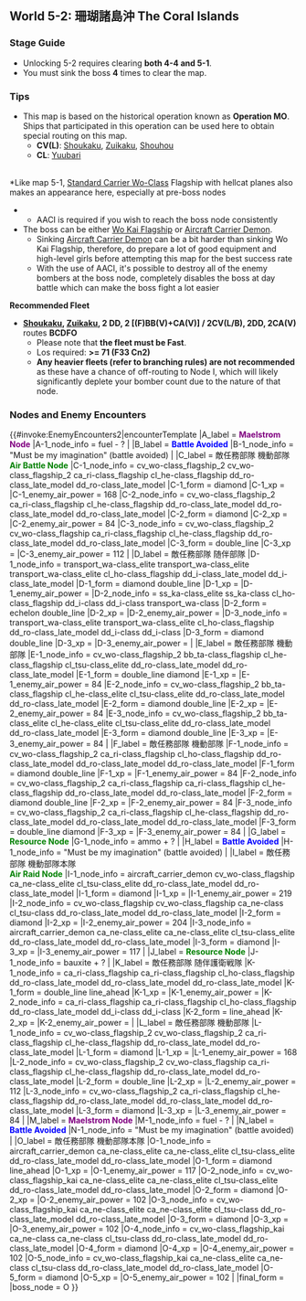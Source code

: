 ==World 5-2: 珊瑚諸島沖 The Coral Islands==
{{LabSortieworld
| map = 5-2 Map.png
| difficulty = ☆ ☆ ☆ ☆ ☆ ☆ ☆ ☆ ☆
| item = {{ammo}} {{bauxite}}
| exp = 380
| code = 珊瑚諸島沖海戦 ([[wikipedia:Battle_of_the_Coral_Sea|Coral Islands Naval Battle]])
| jptext = ＭＯ作戦を実施する。空母機動部隊を展開し、南方海域に出没する敵機動部隊を叩け！
| entext = We are executing Operation MO.  Form a carrier battle group and crush the enemy task force!
| aircon = 
{{AirControlSystem
| Map = 5-2 Historical Fleet
| Fleet = 2CV (F)BB CAV 2DD
| Route = B-C-D-F-O
| Notes = CVs must be {{ShipLink|Zuikaku}} and {{ShipLink|Shoukaku}}, and fleet speed must be Fast.
| AS = 252
}}
}}
===Stage Guide===
{{MapBranchingTable
|id = 5-2
|0 -> A/storm, B/empty  =
*Random routing if meeting '''ANY''' of the following
**(F)BB(V) ≥ 4
**CV(B) ≥ 3  
**CV(B/L) + (F)BB(V) ≥ 5
**Fleet contains SS(V)
*Otherwise, B

|C -> D = 
*Meet '''ANY''' of the following
**Fleet contains 2 CV(B/L), 2 CA(V) and 2 DD
**Fleet contains Shouhou and CA(V)+CL+DD+AO = 5
**Fleet contains Yuubari and CVL+CA(V)+DD+AO = 5
**'''FAST''' fleet '''AND''' one of the following conditions:
***Fleet contains Shoukaku '''AND''' Zuikaku, 2 DD and 2 wildcards
***Fleet contains no CV(B), 2 CVL and 2 DD (''Exactly 2 CVL, no more no less, (F)BB(V) not allowed'')
***Fleet contains 1 CVL, 2 DD and CA(V)

|C -> E = 
*Meet '''ANY''' of the following to '''FORCE''' E
**Fleet contains SS(V), DE and AV
**Fleet contains (F)BB(V), CV(B) or CLT ('''Ignored if the fleet contains Shoukaku, Zuikaku and 2 DDs''')
**Fleet contains slow ship ('''Ignored if the fleet meets the historical requirement above''')
**Fleets that do not meet any conditions of going to D

|D -> G/resource =
*Meet '''ANY''' of the following
**Fleet contains CL and DD only
**Fleet contains [[Shouhou]], [[Yuubari]], DD = 2, CA+AO = 2, no CAV
**Fleet contains Shouhou, 3 DD and one of the following
***AO = 2
***CA = 1 '''and''' CL+AO = 1
**Fleet contains Yuubari, 2 DD and one of the following
***AO = 1 '''and''' CA+DD = 4
***AO = 2 '''and''' CA+DD = 3

|D -> F =
* Do not meet the requirements for routing to G.

|F -> H/empty,  = 
* Fail the LoS check.
|F -> I, O = 
* Meet '''ALL''' of the following requirements to guarantee routing to O:
** Pass the LoS check : '''> 71 F33 (C<sub>n</sub>=2)'''
** Have ≤ 2 CV(B/L) in your fleet.
*Go to I if CV(B/L) + (F)BB(V) ≥ 5 
*Otherwise, random between I and O if you pass the LoS check

|G/resource -> J/resource, L =
* Random
|L -> K = 
*Meet '''ANY''' of the following
**'''Fast+''' Fleet
**Pass the LoS check : '''> 62 F33 (C<sub>n</sub>=2)'''
|L -> M/storm = 
* Fail the LoS check
|L -> N/empty =
*AO+CL+CA = 0
}}

*Unlocking 5-2 requires clearing '''both 4-4 and 5-1'''.
*You must sink the boss '''4''' times to clear the map.

===Tips===
*This map is based on the historical operation known as '''Operation MO'''. Ships that participated in this operation can be used here to obtain special routing on this map.
**'''CV(L)''': [[Shoukaku]], [[Zuikaku]], [[Shouhou]]
**'''CL''': [[Yuubari]]
<br/>
*Like map 5-1, [[Standard Carrier Wo-Class]] Flagship with hellcat planes also makes an appearance here, especially at pre-boss nodes
**AACI is required if you wish to reach the boss node consistently
*The boss can be either [[Standard Carrier Wo-Class|Wo Kai Flagship]] or [[Aircraft Carrier Demon]].
**Sinking [[Aircraft Carrier Demon]] can be a bit harder than sinking Wo Kai Flagship, therefore, do prepare a lot of good equipment and high-level girls before attempting this map for the best success rate
**With the use of AACI, it's possible to destroy all of the enemy bombers at the boss node, completely disables the boss at day battle which can make the boss fight a lot easier
'''Recommended Fleet'''
*'''[[Shoukaku]], [[Zuikaku]], 2 DD, 2 [(F)BB(V)+CA(V)] / 2CV(L/B), 2DD, 2CA(V)''' routes '''BCDFO'''
**Please note that '''the fleet must be Fast'''.
**Los required: '''>= 71 (F33 Cn2)'''
**'''Any heavier fleets (refer to branching rules) are not recommended''' as these have a chance of off-routing to Node I, which will likely significantly deplete your bomber count due to the nature of that node.

===Nodes and Enemy Encounters===
{{#invoke:EnemyEncounters2|encounterTemplate
|A_label = '''<span style="color:purple">Maelstrom Node</span>'''
|A-1_node_info = fuel - ?
|
|B_label = '''<span style="color:blue">Battle Avoided</span>'''
|B-1_node_info = "Must be my imagination" (battle avoided)
|
|C_label = 敵任務部隊 機動部隊<br>'''<span style="color:green">Air Battle Node</span>'''
|C-1_node_info = cv_wo-class_flagship_2 cv_wo-class_flagship_2 ca_ri-class_flagship cl_he-class_flagship dd_ro-class_late_model dd_ro-class_late_model
|C-1_form = diamond
|C-1_xp =
|C-1_enemy_air_power = 168
|C-2_node_info = cv_wo-class_flagship_2 ca_ri-class_flagship cl_he-class_flagship dd_ro-class_late_model dd_ro-class_late_model dd_ro-class_late_model
|C-2_form = diamond
|C-2_xp =
|C-2_enemy_air_power = 84
|C-3_node_info = cv_wo-class_flagship_2 cv_wo-class_flagship ca_ri-class_flagship cl_he-class_flagship dd_ro-class_late_model dd_ro-class_late_model
|C-3_form = double_line
|C-3_xp =
|C-3_enemy_air_power = 112
|
|D_label = 敵任務部隊 随伴部隊
|D-1_node_info = transport_wa-class_elite transport_wa-class_elite transport_wa-class_elite cl_ho-class_flagship dd_i-class_late_model dd_i-class_late_model
|D-1_form = diamond double_line
|D-1_xp =
|D-1_enemy_air_power =
|D-2_node_info = ss_ka-class_elite ss_ka-class cl_ho-class_flagship dd_i-class dd_i-class transport_wa-class
|D-2_form = echelon double_line
|D-2_xp =
|D-2_enemy_air_power =
|D-3_node_info = transport_wa-class_elite transport_wa-class_elite cl_ho-class_flagship dd_ro-class_late_model dd_i-class dd_i-class
|D-3_form = diamond double_line
|D-3_xp =
|D-3_enemy_air_power =
|
|E_label = 敵任務部隊 機動部隊
|E-1_node_info = cv_wo-class_flagship_2 bb_ta-class_flagship cl_he-class_flagship cl_tsu-class_elite dd_ro-class_late_model dd_ro-class_late_model
|E-1_form = double_line diamond
|E-1_xp =
|E-1_enemy_air_power = 84
|E-2_node_info = cv_wo-class_flagship_2 bb_ta-class_flagship cl_he-class_elite cl_tsu-class_elite dd_ro-class_late_model dd_ro-class_late_model
|E-2_form = diamond double_line
|E-2_xp =
|E-2_enemy_air_power = 84
|E-3_node_info = cv_wo-class_flagship_2 bb_ta-class_elite cl_he-class_elite cl_tsu-class_elite dd_ro-class_late_model dd_ro-class_late_model
|E-3_form = diamond double_line
|E-3_xp =
|E-3_enemy_air_power = 84
|
|F_label = 敵任務部隊 機動部隊
|F-1_node_info = cv_wo-class_flagship_2 ca_ri-class_flagship cl_ho-class_flagship dd_ro-class_late_model dd_ro-class_late_model dd_ro-class_late_model
|F-1_form = diamond double_line
|F-1_xp =
|F-1_enemy_air_power = 84
|F-2_node_info = cv_wo-class_flagship_2 ca_ri-class_flagship ca_ri-class_flagship cl_he-class_flagship dd_ro-class_late_model dd_ro-class_late_model
|F-2_form = diamond double_line
|F-2_xp =
|F-2_enemy_air_power = 84
|F-3_node_info = cv_wo-class_flagship_2 ca_ri-class_flagship cl_he-class_flagship dd_ro-class_late_model dd_ro-class_late_model dd_ro-class_late_model
|F-3_form = double_line diamond
|F-3_xp =
|F-3_enemy_air_power = 84
|
|G_label = '''<span style="color:green">Resource Node</span>'''
|G-1_node_info = ammo + ?
|
|H_label = '''<span style="color:blue">Battle Avoided</span>'''
|H-1_node_info = "Must be my imagination" (battle avoided)
|
|I_label = 敵任務部隊 機動部隊本隊<br>'''<span style="color:green">Air Raid Node</span>'''
|I-1_node_info = aircraft_carrier_demon cv_wo-class_flagship ca_ne-class_elite cl_tsu-class_elite dd_ro-class_late_model dd_ro-class_late_model
|I-1_form = diamond
|I-1_xp =
|I-1_enemy_air_power = 219
|I-2_node_info = cv_wo-class_flagship cv_wo-class_flagship ca_ne-class cl_tsu-class dd_ro-class_late_model dd_ro-class_late_model
|I-2_form = diamond
|I-2_xp =
|I-2_enemy_air_power = 204
|I-3_node_info = aircraft_carrier_demon ca_ne-class_elite ca_ne-class_elite cl_tsu-class_elite dd_ro-class_late_model dd_ro-class_late_model
|I-3_form = diamond
|I-3_xp =
|I-3_enemy_air_power = 117
|
|J_label = '''<span style="color:green">Resource Node</span>'''
|J-1_node_info = bauxite + ?
|
|K_label = 敵任務部隊 随伴護衛戦隊
|K-1_node_info = ca_ri-class_flagship ca_ri-class_flagship cl_ho-class_flagship dd_ro-class_late_model dd_ro-class_late_model dd_ro-class_late_model
|K-1_form = double_line line_ahead
|K-1_xp =
|K-1_enemy_air_power =
|K-2_node_info = ca_ri-class_flagship ca_ri-class_flagship cl_ho-class_flagship dd_ro-class_late_model dd_i-class dd_i-class
|K-2_form = line_ahead
|K-2_xp =
|K-2_enemy_air_power =
|
|L_label = 敵任務部隊 機動部隊
|L-1_node_info = cv_wo-class_flagship_2 cv_wo-class_flagship_2 ca_ri-class_flagship cl_he-class_flagship dd_ro-class_late_model dd_ro-class_late_model
|L-1_form = diamond
|L-1_xp =
|L-1_enemy_air_power = 168
|L-2_node_info = cv_wo-class_flagship_2 cv_wo-class_flagship ca_ri-class_flagship cl_he-class_flagship dd_ro-class_late_model dd_ro-class_late_model
|L-2_form = double_line
|L-2_xp =
|L-2_enemy_air_power = 112
|L-3_node_info = cv_wo-class_flagship_2 ca_ri-class_flagship cl_he-class_flagship dd_ro-class_late_model dd_ro-class_late_model dd_ro-class_late_model
|L-3_form = diamond
|L-3_xp =
|L-3_enemy_air_power = 84
|
|M_label = '''<span style="color:purple">Maelstrom Node</span>'''
|M-1_node_info = fuel - ?
|
|N_label = '''<span style="color:blue">Battle Avoided</span>'''
|N-1_node_info = "Must be my imagination" (battle avoided)
|
|O_label = 敵任務部隊 機動部隊本隊
|O-1_node_info = aircraft_carrier_demon ca_ne-class_elite ca_ne-class_elite cl_tsu-class_elite dd_ro-class_late_model dd_ro-class_late_model
|O-1_form = diamond line_ahead
|O-1_xp =
|O-1_enemy_air_power = 117
|O-2_node_info = cv_wo-class_flagship_kai ca_ne-class_elite ca_ne-class_elite cl_tsu-class_elite dd_ro-class_late_model dd_ro-class_late_model
|O-2_form = diamond
|O-2_xp =
|O-2_enemy_air_power = 102
|O-3_node_info = cv_wo-class_flagship_kai ca_ne-class_elite ca_ne-class_elite cl_tsu-class dd_ro-class_late_model dd_ro-class_late_model
|O-3_form = diamond
|O-3_xp =
|O-3_enemy_air_power = 102
|O-4_node_info = cv_wo-class_flagship_kai ca_ne-class ca_ne-class cl_tsu-class dd_ro-class_late_model dd_ro-class_late_model
|O-4_form = diamond
|O-4_xp =
|O-4_enemy_air_power = 102
|O-5_node_info = cv_wo-class_flagship_kai ca_ne-class_elite ca_ne-class cl_tsu-class dd_ro-class_late_model dd_ro-class_late_model
|O-5_form = diamond
|O-5_xp =
|O-5_enemy_air_power = 102
|
|final_form = 
|boss_node = O
}}

{{:{{BASEPAGENAME}}/5-2/Drop list}}